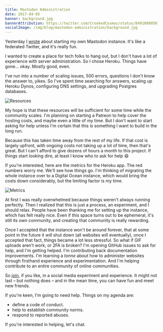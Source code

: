 ```yaml
---
title: Mastodon Administration
date: 2017-04-05
banner: background.jpg
bannerAttribution: https://twitter.com/CrookedCosmos/status/849109805079949312
socialImage: /img/blog/mastodon-administration/background.jpg
---
```



Yesterday I [wrote](/blog/mastodon/) about starting my own Mastodon instance. It's like a federated Twitter, and it's really fun.

I wanted to create a place for tech folks to hang out, but I don't have a lot of experience with server administration. So I chose Heroku. Things have gone... okay. Mostly good, even.


I've run into a number of scaling issues, 500 errors, questions I don't know the answer to, yikes. So I've spent time searching for answers, scaling up Heroku Dynos, configuring DNS settings, and upgrading Postgres databases. 

<Wide>

![Resources](./resources.png)

</Wide>

My hope is that these resources will be sufficient for some time while the community scales. I'm planning on starting a Patreon to help cover the hosting costs, and maybe even a little of my time. But I don't want to start asking for help unless I'm certain that this is something I want to build in the long run.

Because this has taken time away from the rest of my life. If that cost is largely upfront, with ongoing costs not taking up a lot of time, then that's great. But I can't afford to give dozens of hours a month to this project. If things start looking dire, at least I know who to ask for help 😄

If you're interested, here are the metrics for the Heroku app. The red numbers worry me. We'll see how things go. I'm thinking of migrating the whole instance over to a Digital Ocean instance, which would bring the costs down considerably, but the limiting factor is my time.

<Wide>

![Metrics](./metrics.png)

</Wide>

At first I was really overwhelmed because things weren't always running perfectly. Then I realized that this is just a process, an experiment, and I should relax. People have been thanking me for setting up the instance, which has felt really nice. Even if this space turns out to be ephemeral, it's still its own community, and creating that community is really rewarding.

Once I accepted that the instance won't be around forever, that at some point in the future it _will_ shut down (all websites will eventually), once I accepted that fact, things became a lot less stressful. So what if GIF uploads aren't work, or 2FA is broken? I'm opening GitHub issues to ask for help, and I'm getting helped. I'm contributing back documentation improvements. I'm learning a _tonne_ about how to administer websites through firsthand experience and experimentation. And I'm helping contribute to an entire community of online communities.

So [join](https://mastodon.technology), if you like, in a social media experiment and experience. It might not last – but nothing does – and in the mean time, you can have fun and meet new friends. 

If you're keen, I'm going to need help. Things on my agenda are:

- define a code of conduct.
- help to establish community norms.
- respond to reported abuses.

If you're interested in helping, let's chat.

  